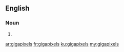 ==English==

===Noun===
{{head|en|plural}}

# {{plural of|gigapixel|lang=en}}

[[ar:gigapixels]]
[[fr:gigapixels]]
[[ku:gigapixels]]
[[my:gigapixels]]